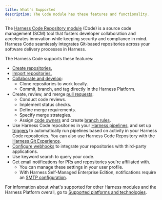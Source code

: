 ```yaml
---
title: What's Supported
description: The Code module has these features and functionality.
---
```


The [Harness Code Repository module](/docs/code-repository/code-supported.md) (Code) is a source code management (SCM) tool that fosters developer collaboration and accelerates innovation while keeping security and compliance in mind. Harness Code seamlessly integrates Git-based repositories across your software delivery processes in Harness.

The Harness Code supports these features:

* [Create repositories.](config-repos/create-repo.mdx)
* [Import repositories.](config-repos/import-repo.mdx)
* [Collaborate and develop](/docs/category/collaborate-and-develop):
   * Clone repositories to work locally.
   * Commit, branch, and tag directly in the Harness Platform.
* Create, review, and merge [pull requests](/docs/category/pull-requests):
   * Conduct code reviews.
   * Implement status checks.
   * Define merge requirements.
   * Specify merge strategies.
   * Assign [code owners](config-repos/rules.mdx) and create [branch rules](config-repos/rules.mdx).
* Use Harness Code repositories in your [Harness pipelines](pipelines/codebase-from-harness-code.mdx), and set up [triggers](pipelines/code-triggers.mdx) to automatically run pipelines based on activity in your Harness Code repositories. You can also use Harness Code Repository with the [Harness Git Experience](/docs/platform/git-experience/git-experience-overview).
* [Configure webhooks](config-repos/webhooks.mdx) to integrate your repositories with third-party applications.
* Use keyword search to query your code.
* Get email notifications for PRs and repositories you're affiliated with.
   * You can manage these settings in your user profile.
   * With Harness Self-Managed Enterprise Edition, notifications require an [SMTP configuration](/docs/platform/notifications/add-smtp-configuration).

For information about what's supported for other Harness modules and the Harness Platform overall, go to [Supported platforms and technologies](/docs/platform/platform-whats-supported.md).
